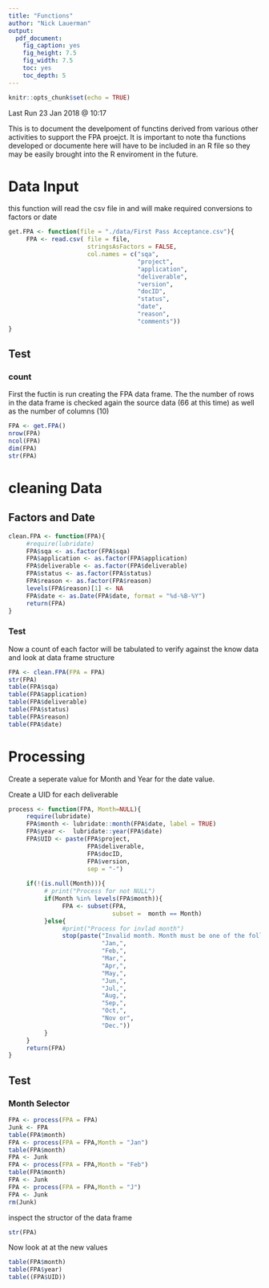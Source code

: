 ```yaml
---
title: "Functions"
author: "Nick Lauerman"
output: 
  pdf_document: 
    fig_caption: yes
    fig_height: 7.5
    fig_width: 7.5
    toc: yes
    toc_depth: 5
---
```


```r
knitr::opts_chunk$set(echo = TRUE)
```
Last Run 23 Jan 2018 @ 10:17

This is to document the develpoment of functins derived from various other
activities to support the FPA proejct. It is important to note tha functions
developed or documente here will have to be included in an R file so they may be
easily brought into the R enviroment in the future.

# Data Input
this function will read the csv file in and will make required conversions to factors
or date
```r
get.FPA <- function(file = "./data/First Pass Acceptance.csv"){
     FPA <- read.csv( file = file, 
                      stringsAsFactors = FALSE,
                      col.names = c("sqa",
                                    "project",
                                    "application",
                                    "deliverable",
                                    "version",
                                    "docID",
                                    "status",
                                    "date",
                                    "reason",
                                    "comments"))
}

```

## Test
### count
First the fuctin is run creating the FPA data frame. The the number of rows in the 
data frame is checked again the source data (66 at this time) as well as the number 
of columns (10)
```r
FPA <- get.FPA()
nrow(FPA)
ncol(FPA)
dim(FPA)
str(FPA)
```

# cleaning Data
## Factors and Date
```r
clean.FPA <- function(FPA){
     #require(lubridate)
     FPA$sqa <- as.factor(FPA$sqa)
     FPA$application <- as.factor(FPA$application)
     FPA$deliverable <- as.factor(FPA$deliverable)
     FPA$status <- as.factor(FPA$status)
     FPA$reason <- as.factor(FPA$reason)
     levels(FPA$reason)[1] <- NA
     FPA$date <- as.Date(FPA$date, format = "%d-%B-%Y")
     return(FPA)
}
```

### Test
Now a count of each factor will be tabulated to verify against the know data and 
look at data frame structure
```r
FPA <- clean.FPA(FPA = FPA)
str(FPA)
table(FPA$sqa)
table(FPA$application)
table(FPA$deliverable)
table(FPA$status)
table(FPA$reason)
table(FPA$date)
```

# Processing

Create a seperate value for Month and Year for the date value.

Create a UID for each deliverable
```r
process <- function(FPA, Month=NULL){
     require(lubridate)
     FPA$month <- lubridate::month(FPA$date, label = TRUE)
     FPA$year <-  lubridate::year(FPA$date)
     FPA$UID <- paste(FPA$project,
                      FPA$deliverable,
                      FPA$docID,
                      FPA$version,
                      sep = "-")
     
     if(!(is.null(Month))){
          # print("Process for not NULL")
          if(Month %in% levels(FPA$month)){
               FPA <- subset(FPA,
                             subset =  month == Month)
          }else{
               #print("Process for invlad month")
               stop(paste("Invalid month. Month must be one of the following: NULL,",
                          "Jan,",
                          "Feb,",
                          "Mar,",
                          "Apr,",
                          "May,",
                          "Jun,",
                          "Jul,",
                          "Aug,",
                          "Sep,",
                          "Oct,",
                          "Nov or",
                          "Dec."))
          }
     }
     return(FPA)     
}
```

## Test
### Month Selector
```r
FPA <- process(FPA = FPA)
Junk <- FPA
table(FPA$month)
FPA <- process(FPA = FPA,Month = "Jan")
table(FPA$month)
FPA <- Junk
FPA <- process(FPA = FPA,Month = "Feb")
table(FPA$month)
FPA <- Junk
FPA <- process(FPA = FPA,Month = "J")
FPA <- Junk
rm(Junk)
```

inspect the structor of the data frame
```r
str(FPA)
```

Now look at at the new values
```r
table(FPA$month)
table(FPA$year)
table((FPA$UID))
```



